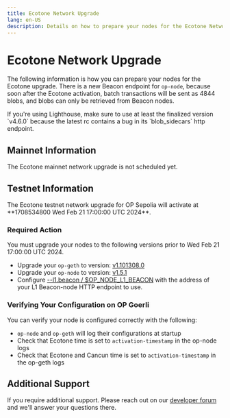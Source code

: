 ```yaml
---
title: Ecotone Network Upgrade
lang: en-US
description: Details on how to prepare your nodes for the Ecotone Network upgrade.
---
```



# Ecotone Network Upgrade

The following information is how you can prepare your nodes for the Ecotone upgrade. There 
is a new Beacon endpoint for `op-node`, because soon after the Ecotone activation, batch 
transactions will be sent as 4844 blobs, and blobs can only be retrieved from Beacon nodes.

<Callout type="info">
  If you're using Lighthouse, make sure to use at least the finalized version `v4.6.0`
  because the latest rc contains a bug in its `blob_sidecars` http endpoint.
</Callout> 

## Mainnet Information

<Callout type="info">
    The Ecotone mainnet network upgrade is not scheduled yet.
</Callout>

## Testnet Information 

<Callout type="warning">
    The Ecotone testnet network upgrade for OP Sepolia will activate at **1708534800 Wed Feb 21 17:00:00 UTC 2024**.
</Callout>

### Required Action

You must upgrade your nodes to the following versions prior to Wed Feb 21 17:00:00 UTC 2024.

*   Upgrade your `op-geth` to version: [v1.101308.0](https://github.com/ethereum-optimism/op-geth/releases/tag/v1.101308.0)
*   Upgrade your `op-node` to version: [v1.5.1](https://github.com/ethereum-optimism/optimism/releases/tag/v1.5.1)
*   Configure [--l1.beacon / $OP_NODE_L1_BEACON](/builders/node-operators/management/configuration#l1beacon) with the address of your L1 Beacon-node HTTP endpoint to use.

### Verifying Your Configuration on OP Goerli

You can verify your node is configured correctly with the following:

*   `op-node` and `op-geth` will log their configurations at startup
*   Check that Ecotone time is set to `activation-timestamp` in the op-node logs
*   Check that Ecotone and Cancun time is set to `activation-timestamp` in the op-geth logs


## Additional Support

If you require additional support. Please reach out on our [developer forum](https://github.com/ethereum-optimism/developers/discussions) and we'll answer your questions there.
